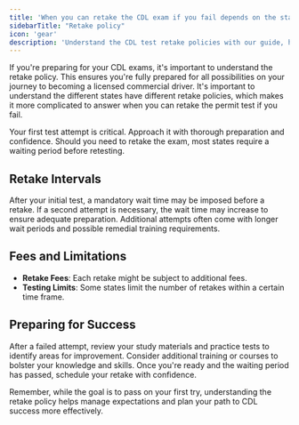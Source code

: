 ```yaml
---
title: 'When you can retake the CDL exam if you fail depends on the state'
sidebarTitle: "Retake policy"
icon: 'gear'
description: 'Understand the CDL test retake policies with our guide, helping you plan and succeed in your certification efforts.'
---
```

<Snippet file="andrei.mdx" />

If you're preparing for your CDL exams, it's important to understand the retake policy. This ensures you're fully prepared for all possibilities on your journey to becoming a licensed commercial driver. It's important to understand the different states have different retake policies, which makes it more complicated to answer when you can retake the permit test if you fail. 

<CardGroup cols={2}>
  <Card title="Initial Test Attempt" icon="clipboard-check" color="#4CAF50">
    Your first test attempt is critical. Approach it with thorough preparation and confidence.
  </Card>
  <Card title=" Eligibility" icon="gear" color="#F44336">
    Should you need to retake the exam, most states require a waiting period before retesting.
  </Card>
</CardGroup>

## Retake Intervals

<Tabs>
  <Tab title="First Attempt">
    After your initial test, a mandatory wait time may be imposed before a retake.
  </Tab>
  <Tab title="Second Attempt">
    If a second attempt is necessary, the wait time may increase to ensure adequate preparation.
  </Tab>
  <Tab title="Subsequent Attempts">
    Additional attempts often come with longer wait periods and possible remedial training requirements.
  </Tab>
</Tabs>

## Fees and Limitations

- **Retake Fees**: Each retake might be subject to additional fees.
- **Testing Limits**: Some states limit the number of retakes within a certain time frame.

## Preparing for Success

<Steps>
  <Step title="Study and Review">
    After a failed attempt, review your study materials and practice tests to identify areas for improvement.
  </Step>
  <Step title="Remedial Training">
    Consider additional training or courses to bolster your knowledge and skills.
  </Step>
  <Step title="Schedule Retake">
    Once you're ready and the waiting period has passed, schedule your retake with confidence.
  </Step>
</Steps>

Remember, while the goal is to pass on your first try, understanding the retake policy helps manage expectations and plan your path to CDL success more effectively.

<Snippet file="cdl-premium.mdx" />